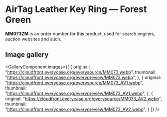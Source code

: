 
# AirTag Leather Key Ring — Forest Green

<Callout type='info' emoji='👉🏻'>**MM073ZM** is an order number for this product, used for search engines, auction websites and such.</Callout>

## Image gallery

<GalleryComponent
    images={[
      {
        original: "https://cloudfront.everycase.org/everysource/MM073.webp",
        thumbnail: "https://cloudfront.everycase.org/everypreview/MM073.webp",
      },
      {
        original: "https://cloudfront.everycase.org/everysource/MM073_AV1.webp",
        thumbnail: "https://cloudfront.everycase.org/everypreview/MM073_AV1.webp",
      },
      {
        original: "https://cloudfront.everycase.org/everysource/MM073_AV2.webp",
        thumbnail: "https://cloudfront.everycase.org/everypreview/MM073_AV2.webp",
      }
    ]}
  />
